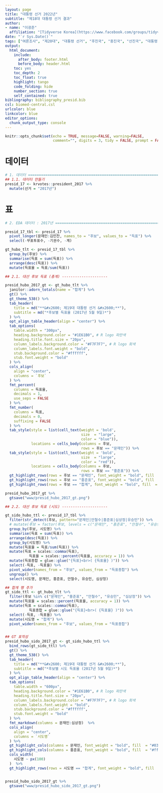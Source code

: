 ```yaml
---
layout: page
title: "대통령 선거 2022년"
subtitle: "제18대 대통령 선거 결과"
author:
- name: "이광춘"
  affiliation: "[Tidyverse Korea](https://www.facebook.com/groups/tidyverse/)"
date: "`r Sys.Date()`"
tags: ["여론조사", "제20대", "대통령 선거", "후진국", "중진국", "선진국", "대통령 지지율", "모듈", "제18대"]
output:
  html_document: 
    include:
      after_body: footer.html
      before_body: header.html
    toc: yes
    toc_depth: 2
    toc_float: true
    highlight: tango
    code_folding: hide
    number_section: true
    self_contained: true
bibliography: bibliography_presid.bib
csl: biomed-central.csl
urlcolor: blue
linkcolor: blue
editor_options: 
  chunk_output_type: console
---
```


```r
knitr::opts_chunk$set(echo = TRUE, message=FALSE, warning=FALSE,
                      comment="", digits = 3, tidy = FALSE, prompt = FALSE, fig.align = 'center')
```

# 데이터 {#presid-18-data}

```r
# 1. 데이터 ================================================================
## 1.1. 데이터 만들기
presid_17 <- krvotes::president_2017 %>%
  mutate(선거 = "2017년")
```

# 표 {#presid-18-data-summary}

```r
# 2. EDA 데이터 : 2017년 ================================================================

presid_17_tbl <- presid_17 %>%
  pivot_longer(문재인:김민찬, names_to = "후보", values_to = "득표") %>%
  select(-무표투표수, -기권수, -계)

gt_hubo_tlt <- presid_17_tbl %>%
  group_by(후보) %>%
  summarise(득표 = sum(득표)) %>%
  arrange(desc(득표)) %>%
  mutate(득표율 = 득표/sum(득표))

## 2.1. 대선 후보 득표 (총계) ---------------------

presid_hubo_2017_gt <- gt_hubo_tlt %>%
  janitor::adorn_totals(name = "합계") %>%
  gt() %>%
  gt_theme_538() %>%
  tab_header(
    title = md("**&#x2600; 제19대 대통령 선거 &#x2600;**"),
    subtitle = md("*후보별 득표율 (2017년 5월 9일)*")
  ) %>%
  opt_align_table_header(align = "center") %>%
  tab_options(
    table.width = "300px",
    heading.background.color = "#1E61B0", # R logo 파란색
    heading.title.font.size = "20px",
    column_labels.background.color = "#F7F7F7", # R logo 회색
    column_labels.font.weight = "bold",
    stub.background.color = "#ffffff",
    stub.font.weight = "bold"
  ) %>%
  cols_align(
    align = "center",
    columns = `후보`
  ) %>%
  fmt_percent(
    columns = 득표율,
    decimals = 1,
    use_seps = FALSE
  ) %>%
  fmt_number(
    columns = 득표,
    decimals = 0,
    suffixing = FALSE
  ) %>%
  tab_style(style = list(cell_text(weight = 'bold',
                                   size  = "large",
                                   color = "blue")),
            locations = cells_body(columns = 후보,
                                   rows = 후보 == "문재인")) %>%
  tab_style(style = list(cell_text(weight = 'bold',
                                   size  = "large",
                                   color = "red")),
            locations = cells_body(columns = 후보,
                                   rows = 후보 == "홍준표")) %>%
  gt_highlight_rows(rows = 후보 == "문재인", font_weight = "bold", fill  = "#0388fc") %>%
  gt_highlight_rows(rows = 후보 == "홍준표", font_weight = "bold", fill  = "#ff6161") %>%
  gt_highlight_rows(rows = 후보 == "합계", font_weight = "bold", fill  = "gray90")

presid_hubo_2017_gt %>%
  gtsave("www/presid_hubo_2017_gt.png")

## 2.2. 대선 후보 득표 (시도) ---------------------

gt_sido_hubo_ttl <- presid_17_tbl %>%
  filter(str_detect(후보, pattern="문재인|안철수|홍준표|심상정|유승민")) %>%
  # mutate(후보 = factor(후보, levels = c("문재인", "홍준표", "안철수", "유승민", "심상정"))) %>%
  group_by(후보, 시도명) %>%
  summarise(득표 = sum(득표)) %>%
  arrange(desc(득표)) %>%
  group_by(시도명) %>%
  mutate(득표율 = 득표/sum(득표)) %>%
  mutate(득표 = scales::comma(득표),
           득표율 = scales::percent(득표율, accuracy = 1)) %>%
  mutate(득표종합 = glue::glue("{득표}<br>( {득표율} )")) %>%
  select(-득표, -득표율) %>%
  pivot_wider(names_from = "후보", values_from = "득표종합") %>%
  ungroup() %>%
  select(시도명, 문재인, 홍준표, 안철수, 유승민, 심상정)

## 합계 행 추가
gt_sido_ttl <- gt_hubo_tlt %>%
  filter(후보 %in% c("문재인", "홍준표", "안철수", "유승민", "심상정")) %>%
  mutate(득표율 = scales::percent(득표율, accuracy = 1)) %>%
  mutate(득표 = scales::comma(득표),
           득표종합 = glue::glue("{득표}<br>( {득표율} )")) %>%
  select(-득표, -득표율) %>%
  mutate(시도명 = "합계") %>%
  pivot_wider(names_from = "후보", values_from = "득표종합")


## GT 표작성
presid_hubo_sido_2017_gt <- gt_sido_hubo_ttl %>%
  bind_rows(gt_sido_ttl) %>%
  gt() %>%
  gt_theme_538() %>%
  tab_header(
    title = md("**&#x2600; 제19대 대통령 선거 &#x2600;**"),
    subtitle = md("*후보별 시도 득표율 (2017년 5월 9일)*")
  ) %>%
  opt_align_table_header(align = "center") %>%
  tab_options(
    table.width = "600px",
    heading.background.color = "#1E61B0", # R logo 파란색
    heading.title.font.size = "20px",
    column_labels.background.color = "#F7F7F7", # R logo 회색
    column_labels.font.weight = "bold",
    stub.background.color = "#ffffff",
    stub.font.weight = "bold"
  ) %>%
  fmt_markdown(columns = 문재인:심상정)  %>%
  cols_align(
    align = "center",
    columns = `시도명`
  ) %>%
  gt_highlight_cols(columns = 문재인, font_weight = "bold", fill  = "#0388fc") %>%
  gt_highlight_cols(columns = 홍준표, font_weight = "bold", fill  = "#ff6161") %>%
  cols_width(
    시도명 ~ px(100)
  )  %>%
  gt_highlight_rows(rows = 시도명 == "합계", font_weight = "bold", fill  = "gray90")


presid_hubo_sido_2017_gt %>%
  gtsave("www/presid_hubo_sido_2017_gt.png")

```

